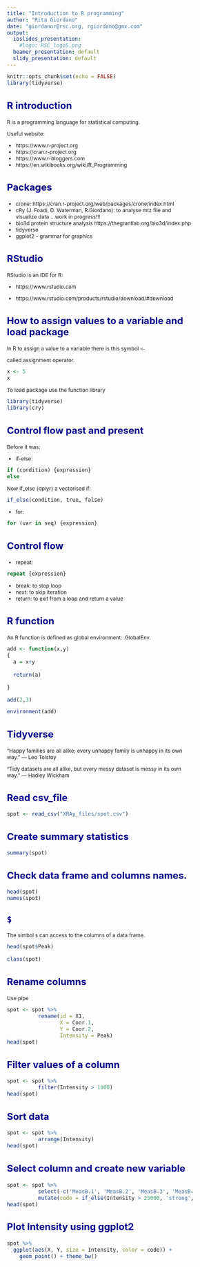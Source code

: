 ```yaml
---
title: "Introduction to R programming"
author: "Rita Giordano"
date: "giordanor@rsc.org, rgiordano@gmx.com"
output:
  ioslides_presentation:
    #logo: RSC_logoS.png
  beamer_presentation: default
  slidy_presentation: default
---
```


```r
knitr::opts_chunk$set(echo = FALSE)
library(tidyverse)
```

<script src="https://ajax.googleapis.com/ajax/libs/jquery/1.12.2/jquery.min.js"></script>

<script>
    $(document).ready(function() {
      $('slide:not(.title-slide, .backdrop, .segue)').append('<footer label=\"Introduction to R programming ECM32 
      Crystallographic Computing Forum Melk 14th-17th August 2019\"></footer>');    
    })
</script>

<style>
footer:after {
    content: attr(label);
    font-size: 12pt;
    position: absolute;
    bottom: 20px;
    left: 100px;
    line-height: 1.9;
  }
  .gdbar img {
  width: 300px !important;
  height: 150px !important;
  margin: 8px 8px;
}

.gdbar {
  width: 400px !important;
  height: 170px !important;
}
  
</style>

<style type="text/css">

body{ /* Normal  */
      font-size: 12px;
  }
td {  /* Table  */
  font-size: 8px;
}
h1.title {
  font-size: 38px;
  color: DarkRed;
}
h1 { /* Header 1 */
  font-size: 28px;
  color: DarkBlue;
}
h2 { /* Header 2 */
    font-size: 22px;
  color: DarkBlue;
}
h3 { /* Header 3 */
  font-size: 18px;
  font-family: "Times New Roman", Times, serif;
  color: DarkBlue;
}
code.r{ /* Code block */
    font-size: 12px;
}
pre { /* Code block - determines code spacing between lines */
    font-size: 14px;
}
</style>


## R introduction
R is a programming language for statistical computing.

Useful website:

- https://www.r-project.org
- https://cran.r-project.org
- https://www.r-bloggers.com
- https://en.wikibooks.org/wiki/R_Programming

## Packages

- crone: https://cran.r-project.org/web/packages/crone/index.html
- cRy (J. Foadi, D. Waterman, R.Giordano): to analyse mtz file and visualize data ...work in progress!!!
- bio3d   protein structure analysis https://thegrantlab.org/bio3d/index.php
- tidyverse 
- ggplot2 - grammar for graphics

## RStudio

RStudio is an IDE for R: 

- https://www.rstudio.com

- https://www.rstudio.com/products/rstudio/download/#download

## How to assign values to a variable and load package

In R to assign a value to a variable there is this symbol `<-`

called assignment operator.

```r
x <- 5
x
```

To load package use the function library
```r
library(tidyverse)
library(cry)
```

## Control flow past and present

Before it was:

- if-else: 
```r
if (condition) {expression}
else
```

Now if_else {dplyr} a vectorised if:

```r
if_else(condition, true, false)
```
- for:
```r
for (var in seq) {expression}
```


## Control flow

- repeat:
```r
repeat {expression}
```
- break: to stop loop
- next: to skip iteration
- return: to exit from a loop and return a value

## R function

An R function is defined as global environment: .GlobalEnv.
```r
add <- function(x,y)
{
  a = x+y  
  
  return(a)

}

add(2,3)
```

```r
environment(add)
```



## Tidyverse


“Happy families are all alike; every unhappy family is unhappy in its own way.” –– Leo Tolstoy

“Tidy datasets are all alike, but every messy dataset is messy in its own way.” –– Hadley Wickham



## Read csv_file

```r
spot <- read_csv("XRAy_files/spot.csv")
```

## Create summary statistics

```r
summary(spot)
```


## Check data frame and columns names.
```r
head(spot)
names(spot)
```


## `$`
The simbol `$` can access to the columns of a data frame.
```r
head(spot$Peak)

class(spot)
```

## Rename columns
Use pipe
```r
spot <- spot %>%
          rename(id = X1,
                 X = Coor.1,
                 Y = Coor.2,
                 Intensity = Peak)
head(spot)
```


## Filter values of a column

```r
spot <- spot %>%
          filter(Intensity > 1000)
head(spot)
```

## Sort data

```r
spot <- spot %>%
          arrange(Intensity)
head(spot)
```

## Select column and create new variable

```r
spot <- spot %>%
          select(-c('MeasB.1', 'MeasB.2', 'MeasB.3', 'MeasB.4')) %>%
          mutate(code = if_else(Intensity > 25000, 'strong', 'medium'))
head(spot)
```

## Plot Intensity using ggplot2

```r
spot %>%
  ggplot(aes(X, Y, size = Intensity, color = code)) +
    geom_point() + theme_bw()

```